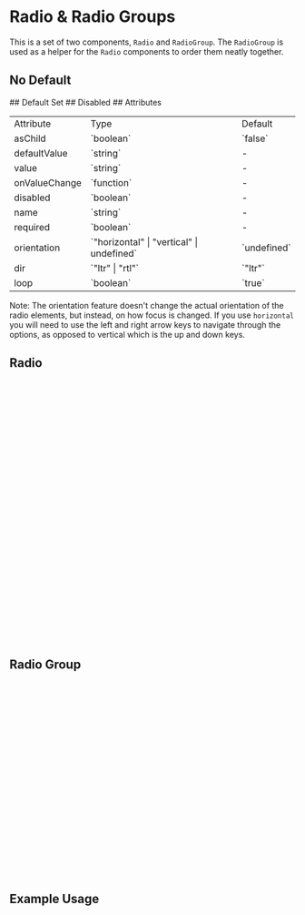 

<Meta of={RadioStories} />

# Radio & Radio Groups

This is a set of two components, `Radio` and `RadioGroup`. The `RadioGroup` is used as a helper for the `Radio` components to order them neatly together.

## No Default

<Canvas of={RadioStories.NoDefault} />
## Default Set
<Canvas of={RadioStories.DefaultSet} />
## Disabled
<Canvas of={RadioStories.RadioButtonDisabled} />
## Attributes

<table>
  <tr>
    <td>Attribute</td>
    <td>Type</td>
    <td>Default</td>
  </tr>
  <tr>
    <td>asChild</td>
    <td>`boolean`</td>
    <td>`false`</td>
  </tr>
  <tr>
    <td>defaultValue</td>
    <td>`string`</td>
    <td>-</td>
  </tr>
  <tr>
    <td>value</td>
    <td>`string`</td>
    <td>-</td>
  </tr>
  <tr>
    <td>onValueChange</td>
    <td>`function`</td>
    <td>-</td>
  </tr>
  <tr>
    <td>disabled</td>
    <td>`boolean`</td>
    <td>-</td>
  </tr>
  <tr>
    <td>name</td>
    <td>`string`</td>
    <td>-</td>
  </tr>
  <tr>
    <td>required</td>
    <td>`boolean`</td>
    <td>-</td>
  </tr>
  <tr>
    <td>orientation</td>
    <td>`"horizontal" | "vertical" | undefined`</td>
    <td>`undefined`</td>
  </tr>
  <tr>
    <td>dir</td>
    <td>`"ltr" | "rtl"`</td>
    <td>`"ltr"`</td>
  </tr>
  <tr>
    <td>loop</td>
    <td>`boolean`</td>
    <td>`true`</td>
  </tr>
</table>

Note: The orientation feature doesn't change the actual orientation of the radio elements, but instead, on how focus is changed. If you use `horizontal` you will need to use the left and right arrow keys to navigate through the options, as opposed to vertical which is the up and down keys.

## Radio

```ts
import * as React from 'react'
import * as RadioGroupPrimitive from '@radix-ui/react-radio-group'
import { cn } from '@/lib/utils'
import { RadioSelected } from '@/assets'

type RadioGroupItemProps = React.ComponentPropsWithoutRef<
  typeof RadioGroupPrimitive.Item
>

const RadioGroupItem = React.forwardRef<
  React.ElementRef<typeof RadioGroupPrimitive.Item>,
  RadioGroupItemProps
>(({ className, children, ...props }, ref) => {
  return (
    <RadioGroupPrimitive.Item
      ref={ref}
      className={cn(
        'h-5 w-5 rounded-full border-[0.67px] border-border bg-grey-50 disabled:opacity-50 data-[state=checked]:border-primary-600 data-[state=checked]:bg-primary-600 text-foreground-inverse',
        className
      )}
      {...props}
    >
      <RadioGroupPrimitive.Indicator className="flex items-center justify-center">
        <RadioSelected className="text-inherit stroke-current stroke-1 fill-current" />
      </RadioGroupPrimitive.Indicator>
    </RadioGroupPrimitive.Item>
  )
})
RadioGroupItem.displayName = RadioGroupPrimitive.Item.displayName

export { RadioGroupItem as Radio, RadioGroupItemProps }

```

## Radio Group

```ts
import * as React from 'react'
import * as RadioGroupPrimitive from '@radix-ui/react-radio-group'

import { cn } from '@/lib/utils'

type RadioGroupProps = React.ComponentPropsWithoutRef<
  typeof RadioGroupPrimitive.Root
>
const RadioGroup = React.forwardRef<
  React.ElementRef<typeof RadioGroupPrimitive.Root>,
  RadioGroupProps
>(({ className, ...props }, ref) => {
  return (
    <RadioGroupPrimitive.Root
      className={cn('grid gap-2', className)}
      {...props}
      ref={ref}
    />
  )
})
RadioGroup.displayName = RadioGroupPrimitive.Root.displayName

export { RadioGroup, type RadioGroupProps }


```

## Example Usage

```ts
import { Label } from '@/components/Label'
import { Radio, RadioGroup, RadioGroupProps } from '@/components/Radio'
import { useState } from 'react'
export const RadioGroupDemo = ({
  defaultValue,
  disabled,
  loop
}: RadioGroupProps): JSX.Element => {
  const [value, setValue] = useState(defaultValue)
  const handleValueChange = (newValue: string) => {
    setValue(newValue)
  }
  return (
    <RadioGroup
      defaultValue={defaultValue}
      onValueChange={handleValueChange}
      disabled={disabled}
      loop={loop}
    >
      <RadioWithLabel value="hello" />
      <RadioWithLabel value="world" />
      <RadioWithLabel value="goodbye" />
      <RadioWithLabel value="friend" />
    </RadioGroup>
  )
}
const RadioWithLabel = ({ value }: { value: string }) => {
  return (
    <span className="flex items-center space-x-1">
      <Radio value={value} />
      <Label htmlFor={value}>{value}</Label>
    </span>
  )
}



```
